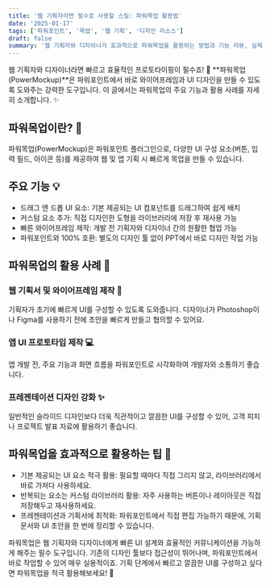 ```yaml
---
title: '웹 기획자라면 필수로 사용할 스킬: 파워목업 활용법'
date: '2025-01-17'
tags: ['파워포인트', '목업', '웹 기획', '디자인 리소스']
draft: false
summary: '웹 기획자와 디자이너가 효과적으로 파워목업을 활용하는 방법과 기능 리뷰, 실제 활용 사례를 소개합니다.'
---
```


<CoupangBanner id={830929} trackingCode="AF1721484" />

웹 기획자와 디자이너라면 빠르고 효율적인 프로토타이핑이 필수죠! 🎨 **파워목업(PowerMockup)**은 파워포인트에서 바로 와이어프레임과 UI 디자인을 만들 수 있도록 도와주는 강력한 도구입니다. 이 글에서는 파워목업의 주요 기능과 활용 사례를 자세히 소개합니다. ✨

## 파워목업이란? 🤔

파워목업(PowerMockup)은 파워포인트 플러그인으로, 다양한 UI 구성 요소(버튼, 입력 필드, 아이콘 등)를 제공하여 웹 및 앱 기획 시 빠르게 목업을 만들 수 있습니다.

## 주요 기능 💡

- 드래그 앤 드롭 UI 요소: 기본 제공되는 UI 컴포넌트를 드래그하여 쉽게 배치
- 커스텀 요소 추가: 직접 디자인한 도형을 라이브러리에 저장 후 재사용 가능
- 빠른 와이어프레임 제작: 개발 전 기획자와 디자이너 간의 원활한 협업 가능
- 파워포인트와 100% 호환: 별도의 디자인 툴 없이 PPT에서 바로 디자인 작업 가능

## 파워목업의 활용 사례 🚀

### 웹 기획서 및 와이어프레임 제작 📱

기획자가 초기에 빠르게 UI를 구성할 수 있도록 도와줍니다. 디자이너가 Photoshop이나 Figma를 사용하기 전에 초안을 빠르게 만들고 협의할 수 있어요.

### 앱 UI 프로토타입 제작 💻

앱 개발 전, 주요 기능과 화면 흐름을 파워포인트로 시각화하여 개발자와 소통하기 좋습니다.

### 프레젠테이션 디자인 강화 ✨

일반적인 슬라이드 디자인보다 더욱 직관적이고 깔끔한 UI를 구성할 수 있어, 고객 피치나 프로젝트 발표 자료에 활용하기 좋습니다.

## 파워목업을 효과적으로 활용하는 팁 💪

- 기본 제공되는 UI 요소 적극 활용: 필요할 때마다 직접 그리지 않고, 라이브러리에서 바로 가져다 사용하세요.
- 반복되는 요소는 커스텀 라이브러리 활용: 자주 사용하는 버튼이나 레이아웃은 직접 저장해두고 재사용하세요.
- 프레젠테이션과 기획서에 최적화: 파워포인트에서 직접 편집 가능하기 때문에, 기획 문서와 UI 초안을 한 번에 정리할 수 있습니다.

파워목업은 웹 기획자와 디자이너에게 빠른 UI 설계와 효율적인 커뮤니케이션을 가능하게 해주는 필수 도구입니다. 기존의 디자인 툴보다 접근성이 뛰어나며, 파워포인트에서 바로 작업할 수 있어 매우 실용적이죠. 기획 단계에서 빠르고 깔끔한 UI를 구성하고 싶다면 파워목업을 적극 활용해보세요! 🎉
